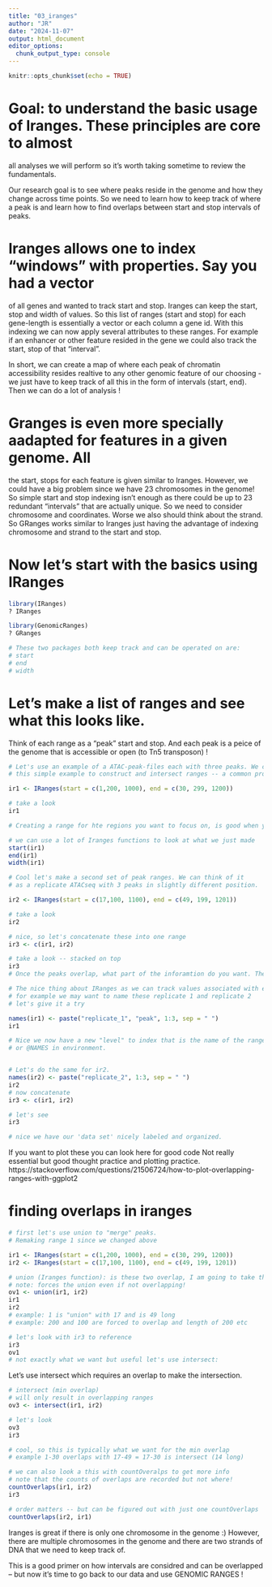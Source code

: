 ```yaml
---
title: "03_iranges"
author: "JR"
date: "2024-11-07"
output: html_document
editor_options: 
  chunk_output_type: console
---
```


```r
knitr::opts_chunk$set(echo = TRUE)
```

# Goal: to understand the basic usage of Iranges. These principles are core to almost
all analyses we will perform so it's worth taking sometime to review the fundamentals.

Our research goal is to see where peaks reside in the genome and how they change
across time points. So we need to learn how to keep track of where a peak is and 
learn how to find overlaps between start and stop intervals of peaks.

# Iranges allows one to index "windows" with properties. Say you had a vector
of all genes and wanted to track start and stop. Iranges can keep the start, 
stop and width of values. So this list of ranges (start and stop) for each 
gene-length is essentially a vector or each column a gene id. With this indexing
we can now apply several attributes to these ranges. For example if an enhancer 
or other feature resided in the gene we could also track the start, stop of that
"interval". 

In short, we can create a map of where each peak of chromatin accessibility resides
realtive to any other genomic feature of our choosing - we just have to keep track
of all this in the form of intervals (start, end). Then we can do a lot of analysis !

# Granges is even more specially aadapted for features in a given genome. All
the start, stops for each feature is given similar to Iranges. However, we could
have a big problem since we have 23 chromosomes in the genome! So simple start
and stop indexing isn't enough as there could be up to 23 redundant "intervals" 
that are actually unique. So we need to consider chromosome and coordinates. 
Worse we also should think about the strand. So GRanges works similar to Iranges
just having the advantage of indexing chromosome and strand to the start and stop.

# Now let's start with the basics using IRanges

```r
library(IRanges)
? IRanges

library(GenomicRanges)
? GRanges

# These two packages both keep track and can be operated on are: 
# start
# end
# width
```


# Let's make a list of ranges and see what this looks like.
Think of each range as a "peak" start and stop. And each peak
is a peice of the genome that is accessible or open (to Tn5 transposon) !

```r

# Let's use an example of a ATAC-peak-files each with three peaks. We can use
# this simple example to construct and intersect ranges -- a common procedure

ir1 <- IRanges(start = c(1,200, 1000), end = c(30, 299, 1200))

# take a look
ir1

# Creating a range for hte regions you want to focus on, is good when you want to filter. For example, you can feed R with a bunch of data from different genomes, and with a range, you can ask to focus the data in those ranges instead of the whole genome 

# we can use a lot of Iranges functions to look at what we just made
start(ir1)
end(ir1)
width(ir1)

# Cool let's make a second set of peak ranges. We can think of it 
# as a replicate ATACseq with 3 peaks in slightly different position.

ir2 <- IRanges(start = c(17,100, 1100), end = c(49, 199, 1201))

# take a look
ir2 

# nice, so let's concatenate these into one range
ir3 <- c(ir1, ir2)

# take a look -- stacked on top
ir3
# Once the peaks overlap, what part of the inforamtion do you want. The parts tha overlap or not. 

# The nice thing about IRanges as we can track values associated with each range
# for example we may want to name these replicate 1 and replicate 2
# let's give it a try

names(ir1) <- paste("replicate_1", "peak", 1:3, sep = " ")
ir1

# Nice we now have a new "level" to index that is the name of the range
# or @NAMES in environment. 


# Let's do the same for ir2.
names(ir2) <- paste("replicate_2", 1:3, sep = " ")
ir2
# now concatenate  
ir3 <- c(ir1, ir2)

# let's see
ir3

# nice we have our 'data set' nicely labeled and organized.

```
If you want to plot these you can look here for good code
Not really essential but good thought practice and plotting practice.
https://stackoverflow.com/questions/21506724/how-to-plot-overlapping-ranges-with-ggplot2


# finding overlaps in iranges
```R
# first let's use union to "merge" peaks.
# Remaking range 1 since we changed above

ir1 <- IRanges(start = c(1,200, 1000), end = c(30, 299, 1200))
ir2 <- IRanges(start = c(17,100, 1100), end = c(49, 199, 1201))

# union (Iranges function): is these two overlap, I am going to take the furthest start and the further end. 
# note: forces the union even if not overlapping!
ov1 <- union(ir1, ir2)
ir1
ir2
# example: 1 is "union" with 17 and is 49 long
# example: 200 and 100 are forced to overlap and length of 200 etc

# let's look with ir3 to reference
ir3
ov1
# not exactly what we want but useful let's use intersect:
```

Let's use intersect which requires an overlap to make the intersection. 
```R

# intersect (min overlap)
# will only result in overlapping ranges
ov3 <- intersect(ir1, ir2)

# let's look
ov3
ir3

# cool, so this is typically what we want for the min overlap
# example 1-30 overlaps with 17-49 = 17-30 is intersect (14 long)

# we can also look a this with countOveralps to get more info
# note that the counts of overlaps are recorded but not where!
countOverlaps(ir1, ir2)
ir3

# order matters -- but can be figured out with just one countOverlaps
countOverlaps(ir2, ir1)

```

Iranges is great if there is only one chromosome in the genome :) 
However, there are multiple chromosomes in the genome and there are two strands
of DNA that we need to keep track of.

This is a good primer on how intervals are considred and can be overlapped --
but now it's time to go back to our data and use GENOMIC RANGES !
